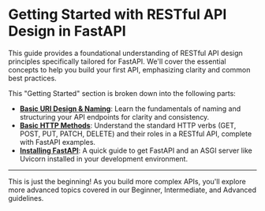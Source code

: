 # Getting Started with RESTful API Design in FastAPI

This guide provides a foundational understanding of RESTful API design principles specifically tailored for FastAPI. We'll cover the essential concepts to help you build your first API, emphasizing clarity and common best practices.

This "Getting Started" section is broken down into the following parts:

- **[Basic URI Design & Naming](/docs/getting-started/basic-uri-design)**: Learn the fundamentals of naming and structuring your API endpoints for clarity and consistency.
- **[Basic HTTP Methods](/docs/getting-started/basic-http-methods)**: Understand the standard HTTP verbs (GET, POST, PUT, PATCH, DELETE) and their roles in a RESTful API, complete with FastAPI examples.
- **[Installing FastAPI](/docs/getting-started/installation)**: A quick guide to get FastAPI and an ASGI server like Uvicorn installed in your development environment.

---

This is just the beginning! As you build more complex APIs, you'll explore more advanced topics covered in our Beginner, Intermediate, and Advanced guidelines.